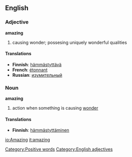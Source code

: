==English==

===Adjective===
'''amazing'''
# causing wonder; possesing uniquely wonderful qualities

====Translations====
*'''Finnish''': [[hämmästyttävä]]
*'''French''': [[étonnant]]
*'''Russian''': [[:ru:изумительный|изумительный]]

===Noun===
'''amazing'''
# action when something is causing [[wonder]]

====Translations====
*'''Finnish''': [[hämmästyttäminen]]

[[Category:Positive words]]
[[Category:English adjectives]]

[[io:Amazing]]
[[it:amazing]]